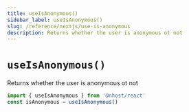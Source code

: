 ```yaml
---
title: useIsAnonymous()
sidebar_label: useIsAnonymous()
slug: /reference/nextjs/use-is-anonymous
description: Returns whether the user is anonymous ot not
---
```


# `useIsAnonymous()`

Returns whether the user is anonymous ot not

```js
import { useIsAnonymous } from '@nhost/react'
const isAnonymous = useIsAnonymous()
```
